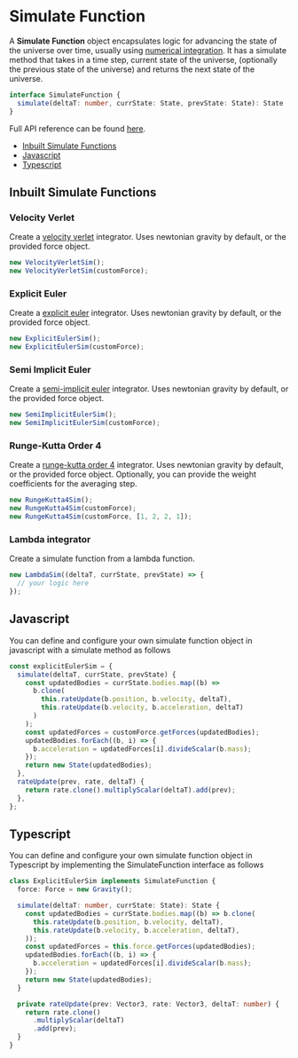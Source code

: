 
<Meta title="Define/Simulate Function" />

# Simulate Function

A **Simulate Function** object encapsulates logic for advancing the state of the universe over time, usually using [numerical integration](https://en.wikipedia.org/wiki/Numerical_integration). It has a simulate method that takes in a time step, current state of the universe, (optionally the previous state of the universe) and returns the next state of the universe.

```typescript
interface SimulateFunction {
  simulate(deltaT: number, currState: State, prevState: State): State
}
```

Full API reference can be found [here](https://source-academy.github.io/nbody/api/interfaces/SimulateFunction.html).

- [Inbuilt Simulate Functions](#inbuilt-simulate-functions)
- [Javascript](#javascript)
- [Typescript](#typescript)

## Inbuilt Simulate Functions

### Velocity Verlet

Create a [velocity verlet](https://en.wikipedia.org/wiki/Verlet_integration#Velocity_Verlet) integrator. Uses newtonian gravity by default, or the provided force object.

```javascript
new VelocityVerletSim();
new VelocityVerletSim(customForce);
```

### Explicit Euler

Create a [explicit euler](https://en.wikipedia.org/wiki/Explicit_and_implicit_methods) integrator. Uses newtonian gravity by default, or the provided force object.

```javascript
new ExplicitEulerSim();
new ExplicitEulerSim(customForce);
```

### Semi Implicit Euler

Create a [semi-implicit euler](https://en.wikipedia.org/wiki/Explicit_and_implicit_methods) integrator. Uses newtonian gravity by default, or the provided force object.

```javascript
new SemiImplicitEulerSim();
new SemiImplicitEulerSim(customForce);
```

### Runge-Kutta Order 4

Create a [runge-kutta order 4](https://en.wikipedia.org/wiki/Runge%E2%80%93Kutta_methods) integrator. Uses newtonian gravity by default, or the provided force object. Optionally, you can provide the weight coefficients for the averaging step.

```javascript
new RungeKutta4Sim();
new RungeKutta4Sim(customForce);
new RungeKutta4Sim(customForce, [1, 2, 2, 1]);
```

### Lambda integrator

Create a simulate function from a lambda function.

```javascript
new LambdaSim((deltaT, currState, prevState) => {
  // your logic here
});
```

## Javascript

You can define and configure your own simulate function object in javascript with a simulate method as follows

```javascript
const explicitEulerSim = {
  simulate(deltaT, currState, prevState) {
    const updatedBodies = currState.bodies.map((b) =>
      b.clone(
        this.rateUpdate(b.position, b.velocity, deltaT),
        this.rateUpdate(b.velocity, b.acceleration, deltaT)
      )
    );
    const updatedForces = customForce.getForces(updatedBodies);
    updatedBodies.forEach((b, i) => {
      b.acceleration = updatedForces[i].divideScalar(b.mass);
    });
    return new State(updatedBodies);
  },
  rateUpdate(prev, rate, deltaT) {
    return rate.clone().multiplyScalar(deltaT).add(prev);
  },
};
```

## Typescript

You can define and configure your own simulate function object in Typescript by implementing the SimulateFunction interface as follows

```typescript
class ExplicitEulerSim implements SimulateFunction {
  force: Force = new Gravity();

  simulate(deltaT: number, currState: State): State {
    const updatedBodies = currState.bodies.map((b) => b.clone(
      this.rateUpdate(b.position, b.velocity, deltaT),
      this.rateUpdate(b.velocity, b.acceleration, deltaT),
    ));
    const updatedForces = this.force.getForces(updatedBodies);
    updatedBodies.forEach((b, i) => {
      b.acceleration = updatedForces[i].divideScalar(b.mass);
    });
    return new State(updatedBodies);
  }

  private rateUpdate(prev: Vector3, rate: Vector3, deltaT: number) {
    return rate.clone()
      .multiplyScalar(deltaT)
      .add(prev);
  }
}

```